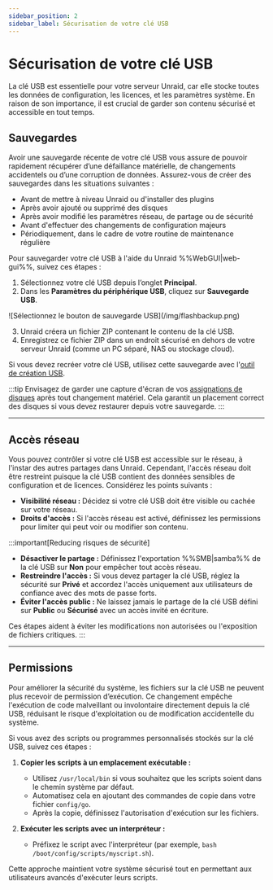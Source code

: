 ```yaml
---
sidebar_position: 2
sidebar_label: Sécurisation de votre clé USB
---
```


# Sécurisation de votre clé USB

La clé USB est essentielle pour votre serveur Unraid, car elle stocke toutes les données de configuration, les licences, et les paramètres système. En raison de son importance, il est crucial de garder son contenu sécurisé et accessible en tout temps.

## Sauvegardes

Avoir une sauvegarde récente de votre clé USB vous assure de pouvoir rapidement récupérer d’une défaillance matérielle, de changements accidentels ou d’une corruption de données. Assurez-vous de créer des sauvegardes dans les situations suivantes :

- Avant de mettre à niveau Unraid ou d'installer des plugins
- Après avoir ajouté ou supprimé des disques
- Après avoir modifié les paramètres réseau, de partage ou de sécurité
- Avant d'effectuer des changements de configuration majeurs
- Périodiquement, dans le cadre de votre routine de maintenance régulière

Pour sauvegarder votre clé USB à l'aide du Unraid %%WebGUI|web-gui%%, suivez ces étapes :

1. Sélectionnez votre clé USB depuis l’onglet **Principal**.
2. Dans les **Paramètres du périphérique USB**, cliquez sur **Sauvegarde USB**.

<div style={{ margin: 'auto', maxWidth: '600px', display: 'flex', flexDirection: 'column', alignItems: 'center' }}>
  ![Sélectionnez le bouton de sauvegarde USB](/img/flashbackup.png)
</div>

3. Unraid créera un fichier ZIP contenant le contenu de la clé USB.
4. Enregistrez ce fichier ZIP dans un endroit sécurisé en dehors de votre serveur Unraid (comme un PC séparé, NAS ou stockage cloud).

Si vous devez recréer votre clé USB, utilisez cette sauvegarde avec l'[outil de création USB](https://unraid.net/download).

:::tip
Envisagez de garder une capture d'écran de vos [assignations de disques](../../getting-started/set-up-unraid/configure-your-array.mdx#assign-parity-and-data-disks) après tout changement matériel. Cela garantit un placement correct des disques si vous devez restaurer depuis votre sauvegarde.
:::

---

## Accès réseau

Vous pouvez contrôler si votre clé USB est accessible sur le réseau, à l'instar des autres partages dans Unraid. Cependant, l'accès réseau doit être restreint puisque la clé USB contient des données sensibles de configuration et de licences. Considérez les points suivants :

- **Visibilité réseau :** Décidez si votre clé USB doit être visible ou cachée sur votre réseau.
- **Droits d'accès :** Si l'accès réseau est activé, définissez les permissions pour limiter qui peut voir ou modifier son contenu.

:::important[Reducing risques de sécurité]

- **Désactiver le partage :** Définissez l'exportation %%SMB|samba%% de la clé USB sur **Non** pour empêcher tout accès réseau.
- **Restreindre l'accès :** Si vous devez partager la clé USB, réglez la sécurité sur **Privé** et accordez l'accès uniquement aux utilisateurs de confiance avec des mots de passe forts.
- **Éviter l'accès public :** Ne laissez jamais le partage de la clé USB défini sur **Public** ou **Sécurisé** avec un accès invité en écriture.

Ces étapes aident à éviter les modifications non autorisées ou l'exposition de fichiers critiques.
:::

---

## Permissions

Pour améliorer la sécurité du système, les fichiers sur la clé USB ne peuvent plus recevoir de permission d’exécution. Ce changement empêche l'exécution de code malveillant ou involontaire directement depuis la clé USB, réduisant le risque d'exploitation ou de modification accidentelle du système.

Si vous avez des scripts ou programmes personnalisés stockés sur la clé USB, suivez ces étapes :

1. **Copier les scripts à un emplacement exécutable :**
   - Utilisez `/usr/local/bin` si vous souhaitez que les scripts soient dans le chemin système par défaut.
   - Automatisez cela en ajoutant des commandes de copie dans votre fichier `config/go`.
   - Après la copie, définissez l'autorisation d'exécution sur les fichiers.

2. **Exécuter les scripts avec un interpréteur :**
   - Préfixez le script avec l'interpréteur (par exemple, `bash /boot/config/scripts/myscript.sh`).

Cette approche maintient votre système sécurisé tout en permettant aux utilisateurs avancés d'exécuter leurs scripts.
